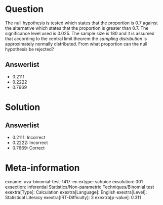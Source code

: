 Question
========

The null hypothesis is tested which states that the proportion is 0.7 against the alternative which states that the proportion is greater than 0.7. The significance level used is 0.025. The sample size is 180 and it is assumed that according to the central limit theorem the *sampling distribution* is approximately normally distributed. From what proportion can the null hypothesis be rejected?

Answerlist
----------

* 0.2111
* 0.2222
* 0.7669

Solution
========

Answerlist
----------

* 0.2111: Incorrect
* 0.2222: Incorrect
* 0.7669: Correct

Meta-information
================
exname: uva-binomial-test-1417-en
extype: schoice
exsolution: 001
exsection: Inferential Statistics/Non-parametric Techniques/Binomial test
exextra[Type]: Calculation
exextra[Language]: English
exextra[Level]: Statistical Literacy
exextra[IRT-Difficulty]: 3
exextra[p-value]: 0.311
